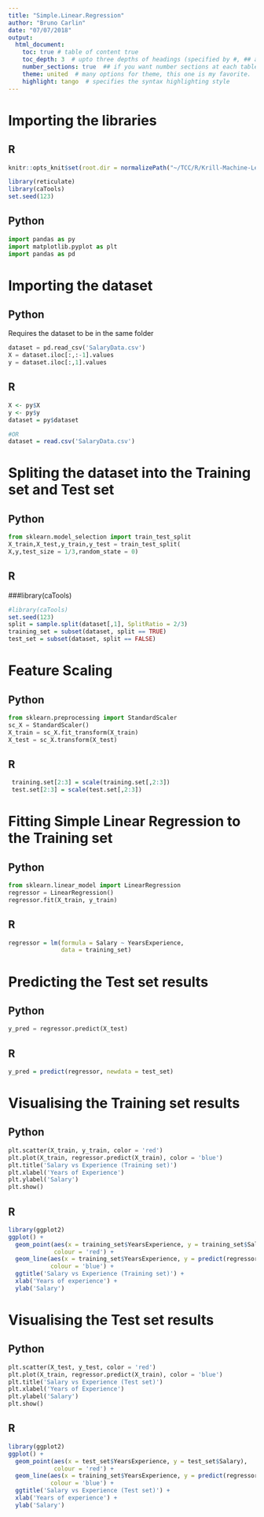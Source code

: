 ```yaml
---
title: "Simple.Linear.Regression"
author: "Bruno Carlin"
date: "07/07/2018"
output:
  html_document:
    toc: true # table of content true
    toc_depth: 3  # upto three depths of headings (specified by #, ## and ###)
    number_sections: true  ## if you want number sections at each table header
    theme: united  # many options for theme, this one is my favorite.
    highlight: tango  # specifies the syntax highlighting style
---
```


# Importing the libraries

## R

```r
knitr::opts_knit$set(root.dir = normalizePath("~/TCC/R/Krill-Machine-Learning/Machine Learning A-Z Template Folder/Part 2 - Regression/Section 4 - Simple Linear Regression"))
```

```r
library(reticulate)
library(caTools)
set.seed(123)
```


## Python
```python

import pandas as py
import matplotlib.pyplot as plt
import pandas as pd

``` 

# Importing the dataset

## Python

Requires the dataset to be in the same folder
```python
dataset = pd.read_csv('SalaryData.csv')
X = dataset.iloc[:,:-1].values
y = dataset.iloc[:,1].values
```

## R
```r
X <- py$X
y <- py$y
dataset = py$dataset

#OR
dataset = read.csv('SalaryData.csv')
```


# Spliting the dataset into the Training set and Test set

## Python

```python
from sklearn.model_selection import train_test_split
X_train,X_test,y_train,y_test = train_test_split(
X,y,test_size = 1/3,random_state = 0)
```

## R

###library(caTools)

```r
#library(caTools)
set.seed(123)
split = sample.split(dataset[,1], SplitRatio = 2/3)
training_set = subset(dataset, split == TRUE)
test_set = subset(dataset, split == FALSE)
```




# Feature Scaling

## Python

```python
from sklearn.preprocessing import StandardScaler
sc_X = StandardScaler()
X_train = sc_X.fit_transform(X_train)
X_test = sc_X.transform(X_test)
```

## R

```r
 training.set[2:3] = scale(training.set[,2:3])
 test.set[2:3] = scale(test.set[,2:3])
```

# Fitting Simple Linear Regression to the Training set

## Python
```python
from sklearn.linear_model import LinearRegression
regressor = LinearRegression()
regressor.fit(X_train, y_train)
```

## R

```r
regressor = lm(formula = Salary ~ YearsExperience,
               data = training_set)
```

# Predicting the Test set results

## Python


```python
y_pred = regressor.predict(X_test)
```


## R

```r
y_pred = predict(regressor, newdata = test_set)
```


# Visualising the Training set results

## Python 
```python
plt.scatter(X_train, y_train, color = 'red')
plt.plot(X_train, regressor.predict(X_train), color = 'blue')
plt.title('Salary vs Experience (Training set)')
plt.xlabel('Years of Experience')
plt.ylabel('Salary')
plt.show()
```

## R


```r
library(ggplot2)
ggplot() +
  geom_point(aes(x = training_set$YearsExperience, y = training_set$Salary),
             colour = 'red') +
  geom_line(aes(x = training_set$YearsExperience, y = predict(regressor, newdata = training_set)),
            colour = 'blue') +
  ggtitle('Salary vs Experience (Training set)') +
  xlab('Years of experience') +
  ylab('Salary')
```

# Visualising the Test set results


## Python


```python
plt.scatter(X_test, y_test, color = 'red')
plt.plot(X_train, regressor.predict(X_train), color = 'blue')
plt.title('Salary vs Experience (Test set)')
plt.xlabel('Years of Experience')
plt.ylabel('Salary')
plt.show()
```

##  R

```r
library(ggplot2)
ggplot() +
  geom_point(aes(x = test_set$YearsExperience, y = test_set$Salary),
             colour = 'red') +
  geom_line(aes(x = training_set$YearsExperience, y = predict(regressor, newdata = training_set)),
            colour = 'blue') +
  ggtitle('Salary vs Experience (Test set)') +
  xlab('Years of experience') +
  ylab('Salary')
```



